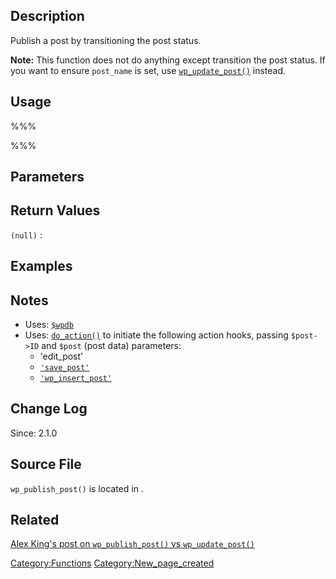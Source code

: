 {{Languages|
{{en|Function Reference/wp publish post}}
{{ja|関数リファレンス/wp publish post}}
}}
== Description ==
Publish a post by transitioning the post status.

'''Note:''' This function does not do anything except transition the post status. If you want to ensure <tt>post_name</tt> is set, use [[Function_Reference/wp_update_post|<tt>wp_update_post()</tt>]] instead.

== Usage ==
%%%<?php wp_publish_post( $post_id ) ?>%%%

== Parameters ==
{{Parameter|$post_id|integer|Post ID.}}

== Return Values ==
; <tt>(null)</tt> : 

== Examples ==
<!-- Need creative examples. Feel free to link to external examples. -->

== Notes ==
* Uses: [[Class Reference/wpdb|<tt>$wpdb</tt>]]
* Uses: [[Function_Reference/do_action|<tt>do_action()</tt>]] to initiate the following action hooks, passing <tt>$post->ID</tt> and <tt>$post</tt> (post data) parameters:
** 'edit_post'
** [[Plugin_API/Action_Reference/save_post|<tt>'save_post'</tt>]]
** [[Plugin_API/Action_Reference/wp_insert_post|<tt>'wp_insert_post'</tt>]]

== Change Log ==
Since: 2.1.0

== Source File ==
<!-- Need links to current source code files -->
<tt>wp_publish_post()</tt> is located in {{Trac|wp-includes/post.php}}.

== Related ==
<!--
    To Do:
    Need to find related functions.
    Need to create groups of functions and create templates to add them to a page quickly.
    Some functions may be related to many groups of functions.
-->
[http://alexking.org/blog/2011/09/19/wp_publish_post-does-not-set-post_ Alex King's post on <tt>wp_publish_post()</tt> vs <tt>wp_update_post()</tt>]


{{Tag Footer}}

[[Category:Functions]]
[[Category:New_page_created]]